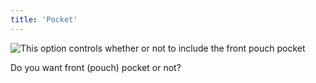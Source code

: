 ```yaml
---
title: 'Pocket'
---
```


![This option controls whether or not to include the front pouch pocket](./pocket.svg)

Do you want front (pouch) pocket or not?
